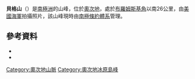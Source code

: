 {{coord|69|13|S|156|4|E|source:GNIS|display=title}}

'''貝格山'''（{{lang-en|Berg Mountains}}）是[[南極洲|南極洲]]的山峰，位於[[奧次地|奧次地]]，處於[[布羅姆斯基角|布羅姆斯基角]]以南26公里，由[[美國海軍|美國海軍]]拍攝照片，該山峰現時由[[南極條約體系|南極條約體系]]管理。

==參考資料==
*{{cite gnis | type = antarid | id = 1267| name = Berg Mountains | accessdate = 2011-06-04}}
*{{usgs-gazetteer|id=1267}}

{{DEFAULTSORT:Berg Mountains}}
[[Category:奧次地山脈|Category:奧次地山脈]]
[[Category:奧次地冰原島峰|Category:奧次地冰原島峰]]


{{OatesLand-geo-stub}}
